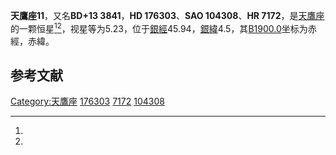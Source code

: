 {{Starbox begin
| name = 天鷹座11
}}
{{Starbox observe
| epoch = [[J2000.0|J2000.0]]
| constell = [[天鷹座|天鷹座]]<ref name=SIMBAD>{{cite web
 | url=http://simbad.u-strasbg.fr/simbad/sim-id?Ident=HR+7172
 | title=Pulsating variable Star
 | publisher=Centre de Données astronomiques de Strasbourg
 | work=SIMBAD
 | accessdate=2012-07-13
 | archive-date=2019-06-08
 | archive-url=https://web.archive.org/web/20190608073005/http://simbad.u-strasbg.fr/simbad/sim-id?Ident=HR+7172
 }}</ref><ref name=DATA>{{cite web
 | url=http://vizier.u-strasbg.fr/viz-bin/VizieR-5?-out.add=.&-source=5050&-corr=PK=HR&-out.max=9999&HR=7172
 | title=VizieR Detailed Page
 | accessdate=2012-07-13
 | archive-date=2016-03-04
 | archive-url=https://web.archive.org/web/20160304202231/http://vizier.u-strasbg.fr/viz-bin/VizieR-5?-out.add=.&-source=5050&-corr=PK=HR&-out.max=9999&HR=7172
 | dead-url=no
 }}</ref>
| 星官 = 
| ra = {{RA|18|59|5.7}}<ref name=SIMBAD /><ref name=DATA />
| dec = {{DEC|+13|37|21}}<ref name=SIMBAD /><ref name=DATA />
| appmag_v = 5.23<ref name=SIMBAD /><ref name=DATA />
}}
{{Starbox character
| class = F8V<ref name=SIMBAD /><ref name=DATA />
| b-v = 0.53<ref name=SIMBAD /><ref name=DATA />
| u-b = 0.07<ref name=SIMBAD /><ref name=DATA />
| r-i = 0.3<ref name=SIMBAD /><ref name=DATA />
| variable = 
}}
{{Starbox astrometry
| radial_v = 0.07
| prop_mo_ra = 16
| parallax = 0.039
| p_error = 
}}
{{Starbox catalog
| names =BD+13 3841，[[SAO星表|SAO]] 104308，[[HD星表|HD]] 176303，[[HR星表|HR]] 7172}}
{{Starbox reference |Simbad=HR+7172}}
{{Starbox end}}

'''天鷹座11'''，又名'''BD+13 3841'''，'''HD 176303'''、'''SAO 104308'''、'''HR 7172'''，是[[天鷹座|天鷹座]]的一颗恒星<ref name=SIMBAD /><ref name=DATA />，视星等为5.23，位于[[銀道座標系|銀經]]45.94，[[銀道座標系|銀緯]]4.5，其[[B1900.0|B1900.0]]坐标为赤經{{RA|18|54|29.4}}，赤緯{{DEC|+13|4.5|21}}。

== 参考文献 ==
{{reflist}}

{{star-stub}}

{{天鷹座恒星}}
[[Category:天鷹座|Category:天鷹座]]
[[Category:HD和HDE天體|176303]]
[[Category:HR天體|7172]]
[[Category:SAO天體|104308]]